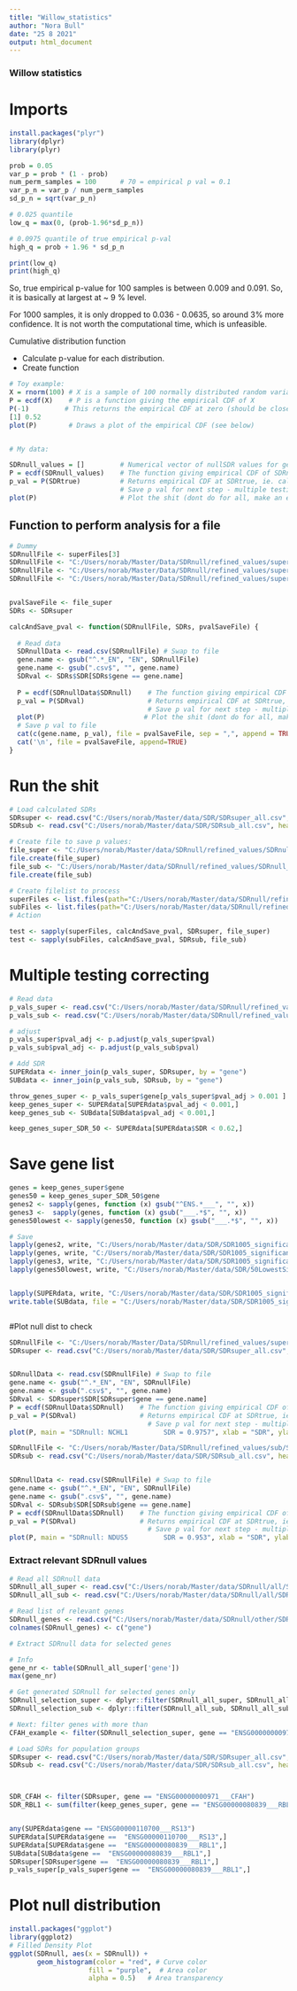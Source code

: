---
title: "Willow_statistics"
author: "Nora Bull"
date: "25 8 2021"
output: html_document
---



### Willow statistics



# Imports
```{r}
install.packages("plyr")
library(dplyr)
library(plyr)
```

```{r}
prob = 0.05
var_p = prob * (1 - prob)
num_perm_samples = 100      # 70 = empirical p val = 0.1
var_p_n = var_p / num_perm_samples
sd_p_n = sqrt(var_p_n)

# 0.025 quantile
low_q = max(0, (prob-1.96*sd_p_n))

# 0.0975 quantile of true empirical p-val
high_q = prob + 1.96 * sd_p_n

print(low_q)
print(high_q)
```

So, true empirical p-value for 100 samples is between 0.009 and 0.091. 
So, it is basically at largest at ~ 9 % level. 

For 1000 samples, it is only dropped to 0.036 - 0.0635, so around 3% more 
confidence. It is not worth the computational time, which is unfeasible. 




Cumulative distribution function

- Calculate p-value for each distribution.
- Create function 


```{r}
# Toy example:
X = rnorm(100) # X is a sample of 100 normally distributed random variables
P = ecdf(X)    # P is a function giving the empirical CDF of X
P(-1)         # This returns the empirical CDF at zero (should be close to 0.5)
[1] 0.52
plot(P)        # Draws a plot of the empirical CDF (see below)


# My data: 

SDRnull_values = []         # Numerical vector of nullSDR values for gene
P = ecdf(SDRnull_values)    # The function giving empirical CDF of SDRnull_values
p_val = P(SDRtrue)          # Returns empirical CDF at SDRtrue, ie. calculated SDR for populations
                            # Save p val for next step - multiple testing correcting
plot(P)                     # Plot the shit (dont do for all, make an example or two...)


```

## Function to perform analysis for a file

```{r}

# Dummy
SDRnullFile <- superFiles[3]
SDRnullFile <- "C:/Users/norab/Master/Data/SDRnull/refined_values/super/SDRnullSuper_ENSG00000178814___OPLA.csv"
SDRnullFile <- "C:/Users/norab/Master/Data/SDRnull/refined_values/super/SDRnullSuper_ENSG00000134121___NCHL1.csv"
SDRnullFile <- "C:/Users/norab/Master/Data/SDRnull/refined_values/super/SDRnullSuper_ENSG00000284869___SELB.csv"


pvalSaveFile <- file_super
SDRs <- SDRsuper

calcAndSave_pval <- function(SDRnullFile, SDRs, pvalSaveFile) {
  
  # Read data
  SDRnullData <- read.csv(SDRnullFile) # Swap to file
  gene.name <- gsub("^.*_EN", "EN", SDRnullFile)
  gene.name <- gsub(".csv$", "", gene.name)
  SDRval <- SDRs$SDR[SDRs$gene == gene.name]
  
  P = ecdf(SDRnullData$SDRnull)    # The function giving empirical CDF of SDRnull_values
  p_val = P(SDRval)                # Returns empirical CDF at SDRtrue, ie. calculated SDR for populations
                                   # Save p val for next step - multiple testing correcting
  plot(P)                         # Plot the shit (dont do for all, make an example or two...
  # Save p val to file
  cat(c(gene.name, p_val), file = pvalSaveFile, sep = ",", append = TRUE)
  cat('\n', file = pvalSaveFile, append=TRUE)
}
```


# Run the shit
```{r}

# Load calculated SDRs
SDRsuper <- read.csv("C:/Users/norab/Master/data/SDR/SDRsuper_all.csv", header = TRUE)
SDRsub <- read.csv("C:/Users/norab/Master/data/SDR/SDRsub_all.csv", header = TRUE)

# Create file to save p values:
file_super <- "C:/Users/norab/Master/data/SDRnull/refined_values/SDRnull_pval_super.csv"
file.create(file_super)
file_sub <- "C:/Users/norab/Master/data/SDRnull/refined_values/SDRnull_pval_sub.csv"
file.create(file_sub)

# Create filelist to process
superFiles <- list.files(path="C:/Users/norab/Master/data/SDRnull/refined_values/super", full.names=TRUE, recursive=FALSE)
subFiles <- list.files(path="C:/Users/norab/Master/data/SDRnull/refined_values/sub", full.names=TRUE, recursive=FALSE)
# Action

test <- sapply(superFiles, calcAndSave_pval, SDRsuper, file_super)
test <- sapply(subFiles, calcAndSave_pval, SDRsub, file_sub)

```

# Multiple testing correcting
```{r}

# Read data
p_vals_super <- read.csv("C:/Users/norab/Master/data/SDRnull/refined_values/SDRnull_pval_super.csv", sep=",", col.names = c("gene", "pval"))
p_vals_sub <- read.csv("C:/Users/norab/Master/data/SDRnull/refined_values/SDRnull_pval_sub.csv", sep=",", col.names = c("gene", "pval"))

# adjust
p_vals_super$pval_adj <- p.adjust(p_vals_super$pval)
p_vals_sub$pval_adj <- p.adjust(p_vals_sub$pval)

# Add SDR
SUPERdata <- inner_join(p_vals_super, SDRsuper, by = "gene")
SUBdata <- inner_join(p_vals_sub, SDRsub, by = "gene")

throw_genes_super <- p_vals_super$gene[p_vals_super$pval_adj > 0.001 ] 
keep_genes_super <- SUPERdata[SUPERdata$pval_adj < 0.001,]
keep_genes_sub <- SUBdata[SUBdata$pval_adj < 0.001,]

keep_genes_super_SDR_50 <- SUPERdata[SUPERdata$SDR < 0.62,]
```

# Save gene list
```{r}
genes = keep_genes_super$gene
genes50 = keep_genes_super_SDR_50$gene
genes2 <- sapply(genes, function (x) gsub("^ENS.*___", "", x))
genes3 <-  sapply(genes, function (x) gsub("___.*$", "", x))
genes50lowest <- sapply(genes50, function (x) gsub("___.*$", "", x))

# Save
lapply(genes2, write, "C:/Users/norab/Master/data/SDR/SDR1005_significantGenes_SDRlimit0.8.csv", append=TRUE)
lapply(genes, write, "C:/Users/norab/Master/data/SDR/SDR1005_significantGenesFullname.csv", append=TRUE)
lapply(genes3, write, "C:/Users/norab/Master/data/SDR/SDR1005_significantGenesFullname_ENS.csv", append=TRUE)
lapply(genes50lowest, write, "C:/Users/norab/Master/data/SDR/50LowestSignificantGenes_ENS.csv", append=TRUE)


lapply(SUPERdata, write, "C:/Users/norab/Master/data/SDR/SDR1005_significantGenesSUPER.csv", append=TRUE)
write.table(SUBdata, file = "C:/Users/norab/Master/data/SDR/SDR1005_significantGenesSUB.csv", quote = FALSE, sep = ",", row.names = FALSE)



```

#Plot null dist to check
```{r}
SDRnullFile <- "C:/Users/norab/Master/Data/SDRnull/refined_values/super/SDRnullSuper_ENSG00000134121___NCHL1.csv"
SDRsuper <- read.csv("C:/Users/norab/Master/data/SDR/SDRsuper_all.csv", header = TRUE)


SDRnullData <- read.csv(SDRnullFile) # Swap to file
gene.name <- gsub("^.*_EN", "EN", SDRnullFile)
gene.name <- gsub(".csv$", "", gene.name)
SDRval <- SDRsuper$SDR[SDRsuper$gene == gene.name]
P = ecdf(SDRnullData$SDRnull)    # The function giving empirical CDF of SDRnull_values
p_val = P(SDRval)                # Returns empirical CDF at SDRtrue, ie. calculated SDR for populations
                                   # Save p val for next step - multiple testing correcting
plot(P, main = "SDRnull: NCHL1         SDR = 0.9757", xlab = "SDR", ylab = "cumulative %")  

```


```{r}
SDRnullFile <- "C:/Users/norab/Master/Data/SDRnull/refined_values/sub/SDRnullSub_ENSG00000168653___NDUS5.csv"
SDRsub <- read.csv("C:/Users/norab/Master/data/SDR/SDRsub_all.csv", header = TRUE)


SDRnullData <- read.csv(SDRnullFile) # Swap to file
gene.name <- gsub("^.*_EN", "EN", SDRnullFile)
gene.name <- gsub(".csv$", "", gene.name)
SDRval <- SDRsub$SDR[SDRsub$gene == gene.name]
P = ecdf(SDRnullData$SDRnull)    # The function giving empirical CDF of SDRnull_values
p_val = P(SDRval)                # Returns empirical CDF at SDRtrue, ie. calculated SDR for populations
                                   # Save p val for next step - multiple testing correcting
plot(P, main = "SDRnull: NDUS5         SDR = 0.953", xlab = "SDR", ylab = "cumulative %")  

```

### Extract relevant SDRnull values
```{r}

# Read all SDRnull data
SDRnull_all_super <- read.csv("C:/Users/norab/Master/data/SDRnull/all/SDRnullTotalSuper_22.07.21.csv")
SDRnull_all_sub <- read.csv("C:/Users/norab/Master/data/SDRnull/all/SDRnullTotalSub_22.07.21.csv")

# Read list of relevant genes
SDRnull_genes <- read.csv("C:/Users/norab/Master/data/SDRnull/other/SDRnull_gene_selection.csv")
colnames(SDRnull_genes) <- c("gene")

# Extract SDRnull data for selected genes

# Info
gene_nr <- table(SDRnull_all_super['gene'])
max(gene_nr)

# Get generated SDRnull for selected genes only
SDRnull_selection_super <- dplyr::filter(SDRnull_all_super, SDRnull_all_super$gene %in% SDRnull_genes$gene)
SDRnull_selection_sub <- dplyr::filter(SDRnull_all_sub, SDRnull_all_sub$gene %in% SDRnull_genes$gene)

# Next: filter genes with more than 
CFAH_example <- filter(SDRnull_selection_super, gene == "ENSG00000000971___CFAH")

# Load SDRs for population groups
SDRsuper <- read.csv("C:/Users/norab/Master/data/SDR/SDRsuper_all.csv", header = TRUE)
SDRsub <- read.csv("C:/Users/norab/Master/data/SDR/SDRsub_all.csv", header = TRUE)



SDR_CFAH <- filter(SDRsuper, gene == "ENSG00000000971___CFAH")
SDR_RBL1 <- sum(filter(keep_genes_super, gene == "ENSG00000080839___RBL1"))



```



```{r}


any(SUPERdata$gene == "ENSG00000110700___RS13")
SUPERdata[SUPERdata$gene ==  "ENSG00000110700___RS13",] 
SUPERdata[SUPERdata$gene ==  "ENSG00000080839___RBL1",]
SUBdata[SUBdata$gene ==  "ENSG00000080839___RBL1",]
SDRsuper[SDRsuper$gene ==  "ENSG00000080839___RBL1",]
p_vals_super[p_vals_super$gene ==  "ENSG00000080839___RBL1",]


```



# Plot null distribution

```{r}
install.packages("ggplot")
library(ggplot2)
# Filled Density Plot
ggplot(SDRnull, aes(x = SDRnull)) + 
       geom_histogram(color = "red", # Curve color
                    fill = "purple",  # Area color
                    alpha = 0.5)   # Area transparency
```



